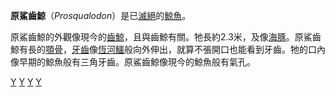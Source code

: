 {{Automatic taxobox
| taxon = Prosqualodon
| name = 原鯊齒鯨屬
| fossil_range = [[漸新世|漸新世]]至早[[中新世|中新世]]，{{Fossil range|28.4|16.0}}
| image = 
| image_caption = 
| authority = Lydekker, 1894
| type_species = ''Prosqualodon australis''
| subdivision_ranks = [[種|種]]
| subdivision =
* ''P. australis'' Lydekker, 1894
* ''P. davidis'' Flynn, 1923
* ''P. hamiltoni'' Benham, 1937
}}
'''原鯊齒鯨'''（''Prosqualodon''）是已[[滅絕|滅絕]]的[[鯨魚|鯨魚]]。

原鯊齒鯨的外觀像現今的[[齒鯨|齒鯨]]，且與齒鯨有關。牠長約2.3米，及像[[海豚|海豚]]。原鯊齒鯨有長的[[顎骨|顎骨]]，[[牙齒|牙齒]]像[[恆河鱷|恆河鱷]]般向外伸出，就算不張開口也能看到牙齒。牠的口內像早期的鯨魚般有三角牙齒。原鯊齒鯨像現今的鯨魚般有氣孔。
{{齒鯨小目|O.}}
{{Taxonbar|from=Q1006197}}

[[Category:原鯊齒鯨屬|Y]]
[[Category:漸新世哺乳類|Y]]
[[Category:中新世哺乳類|Y]]
[[Category:1894年描述的分类群|Y]]